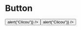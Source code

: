 

<Meta title="Components" />

# Button

<Story name="Button">
  <Button
    label="Confirmar pedido"
    bgColor={defaultTheme.colors.yellow.default}
    bgHoverColor={defaultTheme.colors.yellow.dark}
    width="100%"
    color={defaultTheme.colors.white}
    onClick={() => alert("Clicou")}
  />

</Story>

<Story name="Button2">
  <Button
    label="Pedido confirmado"
    bgColor={defaultTheme.colors.purple.default}
    bgHoverColor={defaultTheme.colors.yellow.dark}
    width="100%"
    color={defaultTheme.colors.white}
    onClick={() => alert("Clicou")}
  />
</Story>
